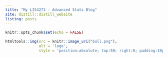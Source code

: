 ```yaml
---
title: "My LIS4273 - Advanced Stats Blog"
site: distill::distill_website
listing: posts
---
```

```r
knitr::opts_chunk$set(echo = FALSE)
```
```r
htmltools::img(src = knitr::image_uri("bull.png"),
               alt = 'logo', 
               style = 'position:absolute; top:50; right:0; padding:10px;height:100px')
```